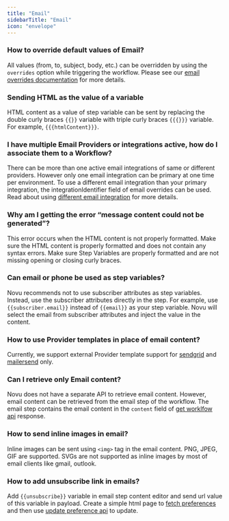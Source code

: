 ```yaml
---
title: "Email"
sidebarTitle: "Email"
icon: "envelope"
---
```



### How to override default values of Email?

All values (from, to, subject, body, etc.) can be overridden by using the `overrides` option while triggering the workflow. Please see our [email overrides documentation](/channels-and-providers/email/overview#sending-email-overrides) for more details.

### Sending HTML as the value of a variable

HTML content as a value of step variable can be sent by replacing the double curly braces `{{}}` variable with triple curly braces `{{{}}}` variable. For example, `{{{htmlContent}}}`.

### I have multiple Email Providers or integrations active, how do I associate them to a Workflow?

There can be more than one active email integrations of same or different providers. However only one email integration can be primary at one time per environment. To use a different email integration than your primary integration, the integrationIdentifier field of email overrides can be used. Read about using [different email integration](/channels-and-providers/email/overview#using-different-email-integration) for more details.

### Why am I getting the error “message content could not be generated”?

This error occurs when the HTML content is not properly formatted. Make sure the HTML content is properly formatted and does not contain any syntax errors. Make sure Step Variables are properly formatted and are not missing opening or closing curly braces.

### Can email or phone be used as step variables?

Novu recommends not to use subscriber attributes as step variables. Instead, use the subscriber attributes directly in the step. For example, use `{{subscriber.email}}` instead of `{{email}}` as your step variable. Novu will select the email from subscriber attributes and inject the value in the content.

### How to use Provider templates in place of email content?

Currently, we support external Provider template support for [sendgrid](/channels-and-providers/email/sendgrid#using-sendgrid-template) and [mailersend](/channels-and-providers/email/mailersend#using-mailersend-template) only.

### Can I retrieve only Email content?

Novu does not have a separate API to retrieve email content. However, email content can be retrieved from the email step of the workflow. The email step contains the email content in the `content` field of [get worklfow api](/api-reference/workflows/get-workflow) response.

### How to send inline images in email?

Inline images can be sent using `<img>` tag in the email content. PNG, JPEG, GIF are supported. SVGs are not supported as inline images by most of email clients like gmail, outlook.

### How to add unsubscribe link in emails?

Add `{{unsubscribe}}` variable in email step content editor and send url value of this variable in payload. Create a simple html page to [fetch preferences](https://docs.novu.co/api-reference/subscribers/get-subscriber-preferences) and then use [update preference api](https://docs.novu.co/api-reference/subscribers/update-subscriber-preference) to update.

<ContactSupportSnippet />
